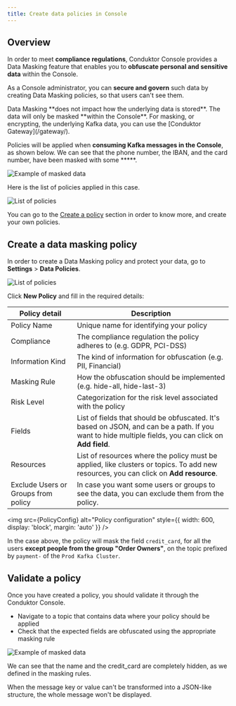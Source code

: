 ```yaml
---
title: Create data policies in Console  
---
```


## Overview

In order to meet **compliance regulations**, Conduktor Console provides a Data Masking feature that enables you to **obfuscate personal and sensitive data** within the Console.

As a Console administrator, you can **secure and govern** such data by creating Data Masking policies, so that users can't see them.

<Info>
Data Masking **does not impact how the underlying data is stored**. The data will only be masked **within the Console**. For masking, or encrypting, the underlying Kafka data, you can use the [Conduktor Gateway](/gateway/).
</Info>

Policies will be applied when **consuming Kafka messages in the Console**, as shown below. We can see that the phone number, the IBAN, and the card number, have been masked with some *****.

![Example of masked data](/images/masked-data.png)

Here is the list of policies applied in this case.

![List of policies](/images/data-policies.png)

You can go to the [Create a policy](/platform/navigation/settings/data-masking/create-a-policy/) section in order to know more, and create your own policies.

## Create a data masking policy

In order to create a Data Masking policy and protect your data, go to **Settings** > **Data Policies**.

![List of policies](/images/data-policies.png)

Click **New Policy** and fill in the required details:

| Policy detail                       | Description                                                                                                                                           |
|-------------------------------------|-------------------------------------------------------------------------------------------------------------------------------------------------------|
| Policy Name                         | Unique name for identifying your policy                                                                                                               |
| Compliance                          | The compliance regulation the policy adheres to (e.g. GDPR, PCI-DSS)                                                                                  |
| Information Kind                    | The kind of information for obfuscation (e.g. PII, Financial)                                                                                         |
| Masking Rule                        | How the obfuscation should be implemented (e.g. hide-all, hide-last-3)                                                                                |
| Risk Level                          | Categorization for the risk level associated with the policy                                                                                          |
| Fields                              | List of fields that should be obfuscated. It's based on JSON, and can be a path. If you want to hide multiple fields, you can click on **Add field**. |
| Resources                           | List of resources where the policy must be applied, like clusters or topics. To add new resources, you can click on **Add resource**.                 |
| Exclude Users or Groups from policy | In case you want some users or groups to see the data, you can exclude them from the policy.                                                          |


<img src={PolicyConfig} alt="Policy configuration" style={{ width: 600, display: 'block', margin: 'auto' }} />

In the case above, the policy will mask the field `credit_card`, for all the users **except people from the group "Order Owners"**, on the topic prefixed by `payment-` of the `Prod Kafka Cluster`.

## Validate a policy

Once you have created a policy, you should validate it through the Conduktor Console. 

* Navigate to a topic that contains data where your policy should be applied
* Check that the expected fields are obfuscated using the appropriate masking rule

![Example of masked data](/images/masked-data.png)

We can see that the name and the credit_card are completely hidden, as we defined in the masking rules.

<Warning>
When the message key or value can't be transformed into a JSON-like structure, the whole message won't be displayed.
</Warning>
